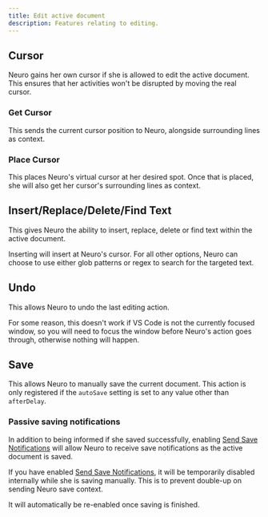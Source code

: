 ```yaml
---
title: Edit active document
description: Features relating to editing.
---
```



<CenterIcon Icon={NeuroPilotEdit} credits="Edit active document logo by KTrain5369" />

## Cursor

Neuro gains her own cursor if she is allowed to edit the active document. This ensures that her activities won't be disrupted by moving the real cursor.

### Get Cursor

This sends the current cursor position to Neuro, alongside surrounding lines as context.

### Place Cursor

This places Neuro's virtual cursor at her desired spot. Once that is placed, she will also get her cursor's surrounding lines as context.

## Insert/Replace/Delete/Find Text

This gives Neuro the ability to insert, replace, delete or find text within the active document.

Inserting will insert at Neuro's cursor.
For all other options, Neuro can choose to use either glob patterns or regex to search for the targeted text.

## Undo

This allows Neuro to undo the last editing action.

<Aside>

For some reason, this doesn't work if VS Code is not the currently focused window, so you will need to focus the window before Neuro's action goes through, otherwise nothing will happen.

</Aside>

## Save

This allows Neuro to manually save the current document.
This action is only registered if the `autoSave` setting is set to any value other than `afterDelay`.

### Passive saving notifications

In addition to being informed if she saved successfully, enabling [Send Save Notifications](/neuropilot/reference/settings#send-save-notifications) will allow Neuro to receive save notifications as the active document is saved. 

<Aside type="tip">

If you have enabled [Send Save Notifications](/neuropilot/reference/settings#send-save-notifications), it will be temporarily disabled internally while she is saving manually.
This is to prevent double-up on sending Neuro save context.

It will automatically be re-enabled once saving is finished.

</Aside>
